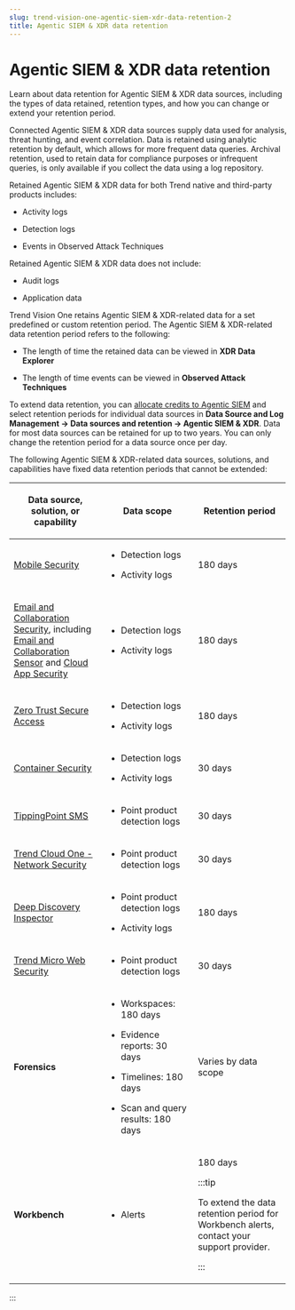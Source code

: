 ```yaml
---
slug: trend-vision-one-agentic-siem-xdr-data-retention-2
title: Agentic SIEM & XDR data retention
---
```

# Agentic SIEM & XDR data retention

Learn about data retention for Agentic SIEM & XDR data sources, including the types of data retained, retention types, and how you can change or extend your retention period.

Connected Agentic SIEM & XDR data sources supply data used for analysis, threat hunting, and event correlation. Data is retained using analytic retention by default, which allows for more frequent data queries. Archival retention, used to retain data for compliance purposes or infrequent queries, is only available if you collect the data using a log repository.

Retained Agentic SIEM & XDR data for both Trend native and third-party products includes:

- Activity logs

- Detection logs

- Events in Observed Attack Techniques

Retained Agentic SIEM & XDR data does not include:

- Audit logs

- Application data

Trend Vision One retains Agentic SIEM & XDR-related data for a set predefined or custom retention period. The Agentic SIEM & XDR-related data retention period refers to the following:

- The length of time the retained data can be viewed in **XDR Data Explorer**

- The length of time events can be viewed in **Observed Attack Techniques**

To extend data retention, you can [allocate credits to Agentic SIEM](credit-req-for-apps-services.mdx) and select retention periods for individual data sources in **Data Source and Log Management → Data sources and retention → Agentic SIEM & XDR**. Data for most data sources can be retained for up to two years. You can only change the retention period for a data source once per day.

The following Agentic SIEM & XDR-related data sources, solutions, and capabilities have fixed data retention periods that cannot be extended:

<table style="width:99%;">
<colgroup>
<col style="width: 33%" />
<col style="width: 33%" />
<col style="width: 33%" />
</colgroup>
<thead>
<tr>
<th><p>Data source, solution, or capability</p></th>
<th><p>Data scope</p></th>
<th><p>Retention period</p></th>
</tr>
</thead>
<tbody>
<tr>
<td><p><a href="trend-vision-one-mobile-security">Mobile Security</a></p></td>
<td><ul>
<li><p>Detection logs</p></li>
<li><p>Activity logs</p></li>
</ul></td>
<td><p>180 days</p></td>
</tr>
<tr>
<td><p><a href="trend-vision-one-get-start-email-collaboration">Email and Collaboration Security</a>, including <a href="trend-vision-one-email-sensor">Email and Collaboration Sensor</a> and <a href="https://docs.trendmicro.com/en-us/documentation/article/cloud-app-security-online-help-introduction">Cloud App Security</a></p></td>
<td><ul>
<li><p>Detection logs</p></li>
<li><p>Activity logs</p></li>
</ul></td>
<td><p>180 days</p></td>
</tr>
<tr>
<td><p><a href="trend-vision-one-zero-trust-secure-access-overview">Zero Trust Secure Access</a></p></td>
<td><ul>
<li><p>Detection logs</p></li>
<li><p>Activity logs</p></li>
</ul></td>
<td><p>180 days</p></td>
</tr>
<tr>
<td><p><a href="trend-vision-one-container-security">Container Security</a></p></td>
<td><ul>
<li><p>Detection logs</p></li>
<li><p>Activity logs</p></li>
</ul></td>
<td><p>30 days</p></td>
</tr>
<tr>
<td><p><a href="https://docs.trendmicro.com/en-us/documentation/security-management-system/">TippingPoint SMS</a></p></td>
<td><ul>
<li><p>Point product detection logs</p></li>
</ul></td>
<td><p>30 days</p></td>
</tr>
<tr>
<td><p><a href="https://docs.trendmicro.com/en-us/documentation/article/trend-micro-cloud-one-network-security-Getting_started">Trend Cloud One - Network Security</a></p></td>
<td><ul>
<li><p>Point product detection logs</p></li>
</ul></td>
<td><p>30 days</p></td>
</tr>
<tr>
<td><p><a href="https://docs.trendmicro.com/en-us/documentation/deep-discovery-inspector/">Deep Discovery Inspector</a></p></td>
<td><ul>
<li><p>Point product detection logs</p></li>
<li><p>Activity logs</p></li>
</ul></td>
<td><p>180 days</p></td>
</tr>
<tr>
<td><p><a href="https://docs.trendmicro.com/en-us/documentation/web-security/">Trend Micro Web Security</a></p></td>
<td><ul>
<li><p>Point product detection logs</p></li>
</ul></td>
<td><p>30 days</p></td>
</tr>
<tr>
<td><p><strong>Forensics</strong></p></td>
<td><ul>
<li><p>Workspaces: 180 days</p></li>
<li><p>Evidence reports: 30 days</p></li>
<li><p>Timelines: 180 days</p></li>
<li><p>Scan and query results: 180 days</p></li>
</ul></td>
<td><p>Varies by data scope</p></td>
</tr>
<tr>
<td><p><strong>Workbench</strong></p></td>
<td><ul>
<li><p>Alerts</p></li>
</ul></td>
<td><p>180 days</p>


:::tip

To extend the data retention period for Workbench alerts, contact your support provider.


:::

</td>
</tr>
</tbody>
</table>
:::
